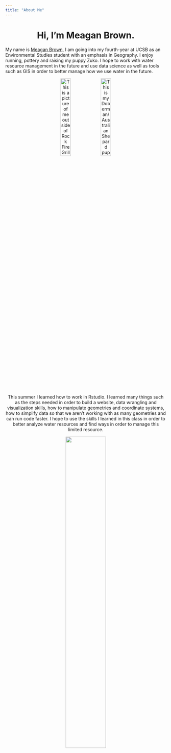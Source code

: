 ```yaml
---
title: "About Me"
---
```


<center>
# Hi, I'm Meagan Brown.
</center>

My name is [Meagan Brown](meagan_brown@ucsb.edu), I am going into my fourth-year at UCSB as an Environmental Studies student with an emphasis in Geography. I enjoy running, pottery and raising my puppy Zuko. I hope to work with water resource management in the future and use data science as well as tools such as GIS in order to better manage how we use water in the future.

<center>
![This is a picture of me outside of Rock Fire Grill in Isla Vista!](./img/Meagan.png){width="25%"}![This is my Doberman/Australian Shepard puppy Zuko!](./img/Zuko.jpeg){width="25%"}

</center>


<center>

This summer I learned how to work in Rstudio. I learned many things such as the steps needed in order to build a website, data wrangling and visualization skills, how to manipulate geometries and coordinate systems, how to simplify data so that we aren't working with as many geometries and can run code faster. I hope to use the skills I learned in this class in order to better analyze water resources and find ways in order to manage this limited resource. 

![](./img/Water.png){width="50%"}
</center>




